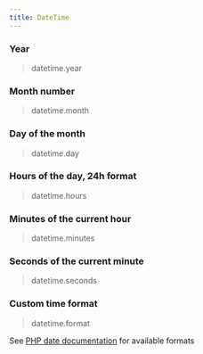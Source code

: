 ```yaml
---
title: DateTime
---
```



###	Year
> datetime.year

###	Month number
> datetime.month

###	Day of the month
> datetime.day

###	Hours of the day, 24h format
> datetime.hours

###	Minutes of the current hour
> datetime.minutes

###	Seconds of the current minute
> datetime.seconds

###	Custom time format
> datetime.format

See [PHP date documentation](https://www.php.net/manual/en/function.date.php) for available formats

